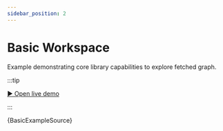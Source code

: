 ```yaml
---
sidebar_position: 2
---
```


# Basic Workspace

Example demonstrating core library capabilities to explore fetched graph.

:::tip

[▶︎ Open live demo](/live-demo/basic)

:::


<CodeBlock language="tsx"
    title="/src/examples/ReactodiaBasic.tsx"
    showLineNumbers>
    {BasicExampleSource}
</CodeBlock>

